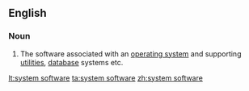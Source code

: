 ==English==

===Noun===
{{wikipedia}}
{{en-noun|head=[[system]] [[software]]|-}}

# {{context|computing|lang=en}} The software associated with an [[operating system]] and supporting [[utility|utilities]], [[database]] systems etc.

[[lt:system software]]
[[ta:system software]]
[[zh:system software]]